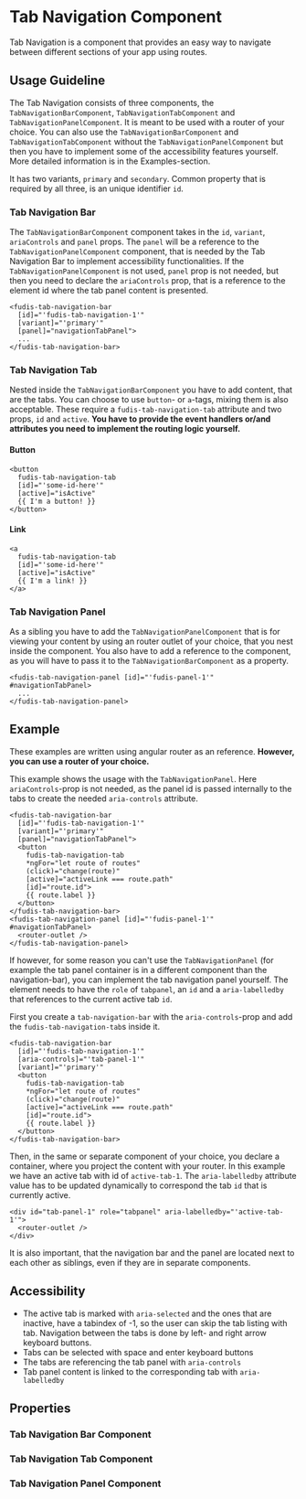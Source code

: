 
<Meta title="Components/Tabs with Navigation" />

# Tab Navigation Component

Tab Navigation is a component that provides an easy way to navigate between different sections of your app using routes.

## Usage Guideline

The Tab Navigation consists of three components, the `TabNavigationBarComponent`, `TabNavigationTabComponent` and `TabNavigationPanelComponent`. It is meant to be used with a router of your choice. You can also use the `TabNavigationBarComponent` and `TabNavigationTabComponent` without the `TabNavigationPanelComponent` but then you have to implement some of the accessibility features yourself. More detailed information is in the Examples-section.

It has two variants, `primary` and `secondary`. Common property that is required by all three, is an unique identifier `id`.

### Tab Navigation Bar

The `TabNavigationBarComponent` component takes in the `id`, `variant`, `ariaControls` and `panel` props. The `panel` will be a reference to the `TabNavigationPanelComponent` component, that is needed by the Tab Navigation Bar to implement accessibility functionalities. If the `TabNavigationPanelComponent` is not used, `panel` prop is not needed, but then you need to declare the `ariaControls` prop, that is a reference to the element id where the tab panel content is presented.

```
<fudis-tab-navigation-bar
  [id]="'fudis-tab-navigation-1'"
  [variant]="'primary'"
  [panel]="navigationTabPanel">
  ...
</fudis-tab-navigation-bar>
```

### Tab Navigation Tab

Nested inside the `TabNavigationBarComponent` you have to add content, that are the tabs. You can choose to use `button`- or `a`-tags, mixing them is also acceptable. These require a `fudis-tab-navigation-tab` attribute and two props, `id` and `active`. **You have to provide the event handlers or/and attributes you need to implement the routing logic yourself.**

#### Button

```
<button
  fudis-tab-navigation-tab
  [id]="'some-id-here'"
  [active]="isActive"
  {{ I'm a button! }}
</button>
```

#### Link

```
<a
  fudis-tab-navigation-tab
  [id]="'some-id-here'"
  [active]="isActive"
  {{ I'm a link! }}
</a>
```

### Tab Navigation Panel

As a sibling you have to add the `TabNavigationPanelComponent` that is for viewing your content by using an router outlet of your choice, that you nest inside the component. You also have to add a reference to the component, as you will have to pass it to the `TabNavigationBarComponent` as a property.

```
<fudis-tab-navigation-panel [id]="'fudis-panel-1'" #navigationTabPanel>
  ...
</fudis-tab-navigation-panel>
```

## Example

These examples are written using angular router as an reference. **However, you can use a router of your choice.**

This example shows the usage with the `TabNavigationPanel`. Here `ariaControls`-prop is not needed, as the panel id is passed internally to the tabs to create the needed `aria-controls` attribute.

```
<fudis-tab-navigation-bar
  [id]="'fudis-tab-navigation-1'"
  [variant]="'primary'"
  [panel]="navigationTabPanel">
  <button
    fudis-tab-navigation-tab
    *ngFor="let route of routes"
    (click)="change(route)"
    [active]="activeLink === route.path"
    [id]="route.id">
    {{ route.label }}
  </button>
</fudis-tab-navigation-bar>
<fudis-tab-navigation-panel [id]="'fudis-panel-1'" #navigationTabPanel>
  <router-outlet />
</fudis-tab-navigation-panel>
```

If however, for some reason you can't use the `TabNavigationPanel` (for example the tab panel container is in a different component than the navigation-bar), you can implement the tab navigation panel yourself. The element needs to have the `role` of `tabpanel`, an `id` and a `aria-labelledby` that references to the current active tab `id`.

First you create a `tab-navigation-bar` with the `aria-controls`-prop and add the `fudis-tab-navigation-tab`s inside it.

```
<fudis-tab-navigation-bar
  [id]="'fudis-tab-navigation-1'"
  [aria-controls]="'tab-panel-1'"
  [variant]="'primary'"
  <button
    fudis-tab-navigation-tab
    *ngFor="let route of routes"
    (click)="change(route)"
    [active]="activeLink === route.path"
    [id]="route.id">
    {{ route.label }}
  </button>
</fudis-tab-navigation-bar>
```

Then, in the same or separate component of your choice, you declare a container, where you project the content with your router. In this example we have an active tab with id of `active-tab-1`. The `aria-labelledby` attribute value has to be updated dynamically to correspond the tab `id` that is currently active.

```
<div id="tab-panel-1" role="tabpanel" aria-labelledby="'active-tab-1'">
  <router-outlet />
</div>
```

It is also important, that the navigation bar and the panel are located next to each other as siblings, even if they are in separate components.

## Accessibility

- The active tab is marked with `aria-selected` and the ones that are inactive, have a tabindex of -1, so the user can skip the tab listing with tab. Navigation between the tabs is done by left- and right arrow keyboard buttons.
- Tabs can be selected with space and enter keyboard buttons
- The tabs are referencing the tab panel with `aria-controls`
- Tab panel content is linked to the corresponding tab with `aria-labelledby`

## Properties

### Tab Navigation Bar Component

<ArgTypes of={TabNavigationBarComponent} exclude={tabNavigationBarExclude} />

### Tab Navigation Tab Component

<ArgTypes of={TabNavigationTabComponent} />

### Tab Navigation Panel Component

<ArgTypes of={TabNavigationPanelComponent} />
